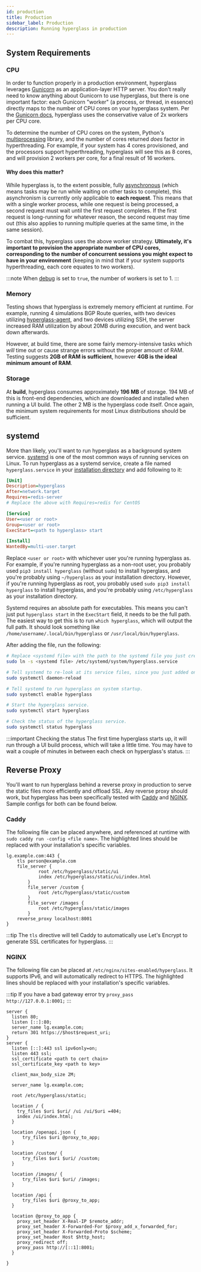 ```yaml
---
id: production
title: Production
sidebar_label: Production
description: Running hyperglass in production
---
```


## System Requirements

### CPU

In order to function properly in a production environment, hyperglass leverages [Gunicorn](https://gunicorn.org/) as an application-layer HTTP server. You don't really need to know anything about Gunicorn to use hyperglass, but there is one important factor: each Gunicorn "worker" (a process, or thread, in essence) directly maps to the number of CPU cores on your hyperglass system. Per the [Gunicorn docs](https://docs.gunicorn.org/en/latest/settings.html#workers), hyperglass uses the conservative value of 2x workers per CPU core.

To determine the number of CPU cores on the system, Python's [multiprocessing](https://docs.python.org/3/library/multiprocessing.html) library, and the number of cores returned _does_ factor in hyperthreading. For example, if your system has 4 cores provisioned, and the processors support hyperthreading, hyperglass will see this as 8 cores, and will provision 2 workers per core, for a final result of 16 workers.

#### Why does this matter?

While hyperglass is, to the extent possible, fully [asynchronous](https://docs.python.org/3/library/asyncio.html) (which means tasks may be run while waiting on other tasks to complete), this asynchronism is currently only applicable to **each request**. This means that with a single worker process, while one request is being processed, a second request must wait until the first request completes. If the first request is long-running for whatever reason, the second request may time out (this also applies to running multiple queries at the same time, in the same session).

To combat this, hyperglass uses the above worker strategy. **Ultimately, it's important to provision the appropriate number of CPU cores, corresponding to the number of concurrent sessions you might expect to have in your environment** (keeping in mind that if your system supports hyperthreading, each core equates to two workers).

:::note
When [debug](parameters.mdx#global-settings) is set to `true`, the number of workers is set to 1.
:::

### Memory

Testing shows that hyperglass is extremely memory efficient at runtime. For example, running 4 simulations BGP Route queries, with two devices utilizing [hyperglass-agent](https://github.com/thatmattlove/hyperglass-agent), and two devices utilizing SSH, the server increased RAM utilization by about 20MB during execution, and went back down afterwards.

However, at build time, there are some fairly memory-intensive tasks which _will_ time out or cause strange errors without the proper amount of RAM. Testing suggests **2GB of RAM is sufficient**, however **4GB is the ideal minimum amount of RAM**.

### Storage

At **build**, hyperglass consumes approximately **196 MB** of storage. 194 MB of this is front-end dependencies, which are downloaded and installed when running a UI build. The other 2 MB is the hyperglass code itself. Once again, the minimum system requirements for most Linux distributions should be sufficient.

## systemd

More than likely, you'll want to run hyperglass as a background system service. [systemd](https://systemd.io/) is one of the most common ways of running services on Linux. To run hyperglass as a systemd service, create a file named `hyperglass.service` in your [installation directory](setup.mdx#installation-directory) and add following to it:

```ini
[Unit]
Description=hyperglass
After=network.target
Requires=redis-server
# Replace the above with Requires=redis for CentOS

[Service]
User=<user or root>
Group=<user or root>
ExecStart=<path to hyperglass> start

[Install]
WantedBy=multi-user.target
```

Replace `<user or root>` with whichever user you're running hyperglass as. For example, if you're running hyperglass as a non-root user, you probably used `pip3 install hyperglass` (without `sudo`) to install hyperglass, and you're probably using `~/hyperglass` as your installation directory. However, if you're running hyperglass as root, you probably used `sudo pip3 install hyperglass` to install hyperglass, and you're probably using `/etc/hyperglass` as your installation directory.

Systemd requires an absolute path for executables. This means you can't just put `hyperglass start` in the `ExecStart` field, it needs to be the full path. The easiest way to get this is to run `which hyperglass`, which will output the full path. It should look something like `/home/username/.local/bin/hyperglass` or `/usr/local/bin/hyperglass`.

After adding the file, run the following:

```bash
# Replace <systemd file> with the path to the systemd file you just created.
sudo ln -s <systemd file> /etc/systemd/system/hyperglass.service

# Tell systemd to re-look at its service files, since you just added one.
sudo systemctl daemon-reload

# Tell systemd to run hyperglass on system startup.
sudo systemctl enable hyperglass

# Start the hyperglass service.
sudo systemctl start hyperglass

# Check the status of the hyperglass service.
sudo systemctl status hyperglass
```

:::important Checking the status
The first time hyperglass starts up, it will run through a UI build process, which will take a little time. You may have to wait a couple of minutes in between each check on hyperglass's status.
:::

## Reverse Proxy

You'll want to run hyperglass behind a reverse proxy in production to serve the static files more efficiently and offload SSL. Any reverse proxy should work, but hyperglass has been specifically tested with [Caddy](https://caddyserver.com/) and [NGINX](https://www.nginx.com/). Sample configs for both can be found below.

### Caddy

The following file can be placed anywhere, and referenced at runtime with `sudo caddy run -config <file name>`. The highlighted lines should be replaced with your installation's specific variables.

```text {1,2,4,5,8,11} title="Caddy"
lg.example.com:443 {
	tls person@example.com
	file_server {
            root /etc/hyperglass/static/ui
            index /etc/hyperglass/static/ui/index.html
        }
        file_server /custom {
            root /etc/hyperglass/static/custom
        }
        file_server /images {
            root /etc/hyperglass/static/images
        }
	reverse_proxy localhost:8001
}
```

:::tip
The `tls` directive will tell Caddy to automatically use Let's Encrypt to generate SSL certificates for hyperglass.
:::

### NGINX

The following file can be placed at `/etc/nginx/sites-enabled/hyperglass`. It supports IPv6, and will automatically redirect to HTTPS. The highlighted lines should be replaced with your installation's specific variables.

:::tip
If you have a bad gateway error try `proxy_pass http://127.0.0.1:8001;`
:::

```nginx {4,9,10,17,19} title="NGINX"
server {
  listen 80;
  listen [::]:80;
  server_name lg.example.com;
  return 301 https://$host$request_uri;
}
server {
  listen [::]:443 ssl ipv6only=on;
  listen 443 ssl;
  ssl_certificate <path to cert chain>
  ssl_certificate_key <path to key>

  client_max_body_size 2M;

  server_name lg.example.com;

  root /etc/hyperglass/static;

  location / {
    try_files $uri $uri/ /ui /ui/$uri =404;
    index /ui/index.html;
  }

  location /openapi.json {
      try_files $uri @proxy_to_app;
  }

  location /custom/ {
      try_files $uri $uri/ /custom;
  }

  location /images/ {
      try_files $uri $uri/ /images;
  }

  location /api {
      try_files $uri @proxy_to_app;
  }

  location @proxy_to_app {
    proxy_set_header X-Real-IP $remote_addr;
    proxy_set_header X-Forwarded-For $proxy_add_x_forwarded_for;
    proxy_set_header X-Forwarded-Proto $scheme;
    proxy_set_header Host $http_host;
    proxy_redirect off;
    proxy_pass http://[::1]:8001;
  }

}
```
